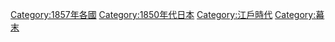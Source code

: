 {{Portal|日本}}
{{Year category}}
{{Year by category
|m=1
|c=8
|d=5
|y=7
|cat=日本
|sortkey=Japan
|parent=19世纪各年日本
|subcat=1857年各國
}}
{{Commons category|1857 in Japan}}


[[Category:1857年各國|Category:1857年各國]]
[[Category:1850年代日本|Category:1850年代日本]]
[[Category:江戶時代|Category:江戶時代]]
[[Category:幕末|Category:幕末]]